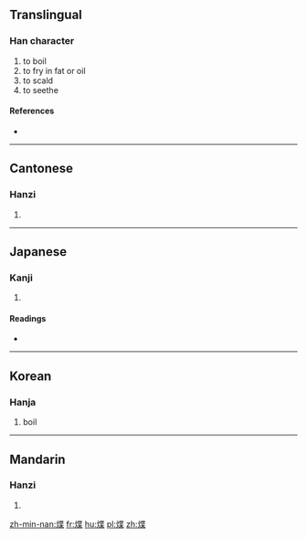 ==Translingual==

===Han character===
{{Han char|rn=86|rad=火|as=09|sn=13|four=94894|canj=FPTD}}

# to boil
# to fry in fat or oil
# to scald
# to seethe

====References====
* {{Han ref|kx=0677.210|dkj=19213|dj=1088.080|hdz=32215.040|uh=7160|ud=29024|bh=DE6F|bd=56943}}

----

==Cantonese==

===Hanzi===
{{yue-hanzi|jyut=|y=ja3}}

# {{defn|lang=yue|sort=火09}}

----

==Japanese==

===Kanji===
{{ja-kanji|grade=|rs=火09}}

# {{defn|lang=ja|sort=火09}}

====Readings====
* {{ja-readings|on=[[よう]] (yō), [[ちょう]] (chō), [[そう]] (sō), [[じょう]] (jō)|kun=[[やく]] (yaku)}}

----

==Korean==

===Hanja===
{{ko-hanja|hangeul=잡|rv=jap|mr=chap}}

# boil

----

==Mandarin==

===Hanzi===
{{cmn-hanzi|pin=[[yè]] ([[ye4]])|wg=yeh<sup>4</sup>}}

# {{defn|lang=cmn|sort=火09}}

[[zh-min-nan:煠]]
[[fr:煠]]
[[hu:煠]]
[[pl:煠]]
[[zh:煠]]